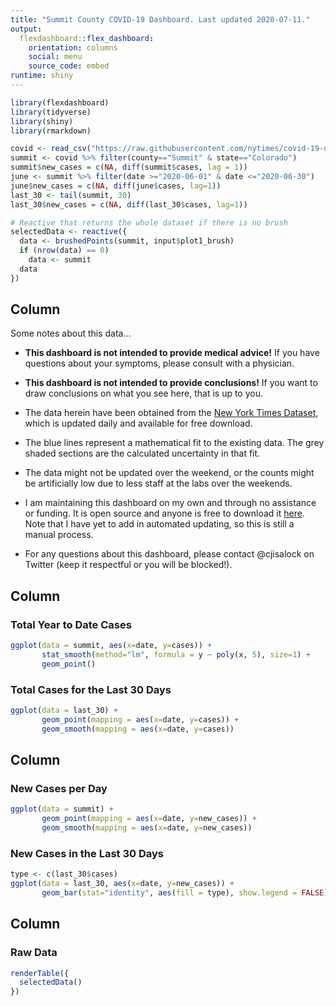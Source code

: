 ```yaml
---
title: "Summit County COVID-19 Dashboard. Last updated 2020-07-11."
output: 
  flexdashboard::flex_dashboard:
    orientation: columns
    social: menu
    source_code: embed
runtime: shiny
---
```


```r
library(flexdashboard)
library(tidyverse)
library(shiny)
library(rmarkdown)

covid <- read_csv("https://raw.githubusercontent.com/nytimes/covid-19-data/master/us-counties.csv")
summit <- covid %>% filter(county=="Summit" & state=="Colorado")
summit$new_cases = c(NA, diff(summit$cases, lag = 1))
june <- summit %>% filter(date >="2020-06-01" & date <="2020-06-30")
june$new_cases = c(NA, diff(june$cases, lag=1))
last_30 <- tail(summit, 30)
last_30$new_cases = c(NA, diff(last_30$cases, lag=1))
```

```r
# Reactive that returns the whole dataset if there is no brush
selectedData <- reactive({
  data <- brushedPoints(summit, input$plot1_brush)
  if (nrow(data) == 0)
    data <- summit
  data
})
```

Column {.sidebar}
-----------------------------------------------------------------------
Some notes about this data...

- __This dashboard is not intended to provide medical advice!__  If you have questions about your symptoms, please consult with a physician.

- __This dashboard is not intended to provide conclusions!__  If you want to draw conclusions on what you see here, that is up to you.

- The data herein have been obtained from the [New York Times Dataset](https://raw.githubusercontent.com/nytimes/covid-19-data/master/us-counties.csv), which is updated daily and available for free download.

- The blue lines represent a mathematical fit to the existing data. The grey shaded sections are the calculated uncertainty in that fit.

- The data might not be updated over the weekend, or the counts might be artificially low due to less staff at the labs over the weekends.

- I am maintaining this dashboard on my own and through no assistance or funding. It is open source and anyone is free to download it [here](https://github.com/cj2001/summit_county_covid).  Note that I have yet to add in automated updating, so this is still a manual process.

- For any questions about this dashboard, please contact @cjisalock on Twitter (keep it respectful or you will be blocked!).


Column {data-width=350}
-----------------------------------------------------------------------

### Total Year to Date Cases

```r
ggplot(data = summit, aes(x=date, y=cases)) +
       stat_smooth(method="lm", formula = y ~ poly(x, 5), size=1) + 
       geom_point()
```


### Total Cases for the Last 30 Days

```r
ggplot(data = last_30) + 
       geom_point(mapping = aes(x=date, y=cases)) + 
       geom_smooth(mapping = aes(x=date, y=cases))
```

Column {data-width=350}
-----------------------------------------------------------------------

### New Cases per Day

```r
ggplot(data = summit) + 
       geom_point(mapping = aes(x=date, y=new_cases)) + 
       geom_smooth(mapping = aes(x=date, y=new_cases))
```

### New Cases in the Last 30 Days

```r
type <- c(last_30$cases)
ggplot(data = last_30, aes(x=date, y=new_cases)) +
       geom_bar(stat="identity", aes(fill = type), show.legend = FALSE)
```


Column {data-width=350}
-----------------------------------------------------------------------
### Raw Data

```r
renderTable({
  selectedData()
})
```

